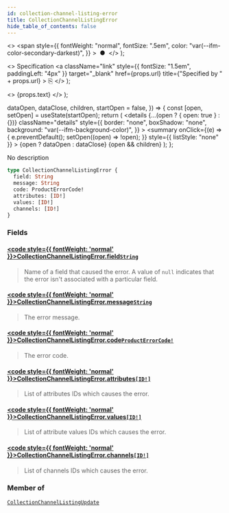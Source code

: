 ```yaml
---
id: collection-channel-listing-error
title: CollectionChannelListingError
hide_table_of_contents: false
---
```


  <>
    <span
      style={{
        fontWeight: "normal",
        fontSize: ".5em",
        color: "var(--ifm-color-secondary-darkest)",
      }}
    >
      &nbsp;●&nbsp;
    </span>
  </>
);

  <>
    Specification
    <a
      className="link"
      style={{ fontSize: "1.5em", paddingLeft: "4px" }}
      target="\_blank"
      href={props.url}
      title={"Specified by " + props.url}
    >
      ⎘
    </a>
  </>
);

  <>
    <span className={props.class}>{props.text}</span>
  </>
);


  dataOpen,
  dataClose,
  children,
  startOpen = false,
}) => {
  const [open, setOpen] = useState(startOpen);
  return (
    <details
      {...(open ? { open: true } : {})}
      className="details"
      style={{
        border: "none",
        boxShadow: "none",
        background: "var(--ifm-background-color)",
      }}
    >
      <summary
        onClick={(e) => {
          e.preventDefault();
          setOpen((open) => !open);
        }}
        style={{ listStyle: "none" }}
      >
        {open ? dataOpen : dataClose}
      </summary>
      {open && children}
    </details>
  );
};

No description

```graphql
type CollectionChannelListingError {
  field: String
  message: String
  code: ProductErrorCode!
  attributes: [ID!]
  values: [ID!]
  channels: [ID!]
}
```

### Fields

#### [<code style={{ fontWeight: 'normal' }}>CollectionChannelListingError.<b>field</b></code>](#)<Bullet />[`String`](../../../api-reference/miscellaneous/scalars/string) <Badge class="badge badge--secondary" text="scalar"/>

> Name of a field that caused the error. A value of `null` indicates that the error isn't associated with a particular field.

#### [<code style={{ fontWeight: 'normal' }}>CollectionChannelListingError.<b>message</b></code>](#)<Bullet />[`String`](../../../api-reference/miscellaneous/scalars/string) <Badge class="badge badge--secondary" text="scalar"/>

> The error message.

#### [<code style={{ fontWeight: 'normal' }}>CollectionChannelListingError.<b>code</b></code>](#)<Bullet />[`ProductErrorCode!`](../../../api-reference/products/enums/product-error-code) <Badge class="badge badge--secondary" text="non-null"/> <Badge class="badge badge--secondary" text="enum"/>

> The error code.

#### [<code style={{ fontWeight: 'normal' }}>CollectionChannelListingError.<b>attributes</b></code>](#)<Bullet />[`[ID!]`](../../../api-reference/miscellaneous/scalars/id) <Badge class="badge badge--secondary" text="list"/> <Badge class="badge badge--secondary" text="scalar"/>

> List of attributes IDs which causes the error.

#### [<code style={{ fontWeight: 'normal' }}>CollectionChannelListingError.<b>values</b></code>](#)<Bullet />[`[ID!]`](../../../api-reference/miscellaneous/scalars/id) <Badge class="badge badge--secondary" text="list"/> <Badge class="badge badge--secondary" text="scalar"/>

> List of attribute values IDs which causes the error.

#### [<code style={{ fontWeight: 'normal' }}>CollectionChannelListingError.<b>channels</b></code>](#)<Bullet />[`[ID!]`](../../../api-reference/miscellaneous/scalars/id) <Badge class="badge badge--secondary" text="list"/> <Badge class="badge badge--secondary" text="scalar"/>

> List of channels IDs which causes the error.

### Member of

[`CollectionChannelListingUpdate`](../../../api-reference/products/objects/collection-channel-listing-update) <Badge class="badge badge--secondary" text="object"/>
